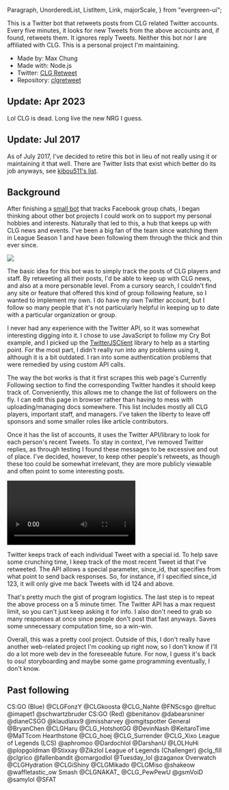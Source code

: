  Paragraph,
  UnorderedList,
  ListItem,
  Link,
  majorScale,
} from "evergreen-ui";

This is a Twitter bot that retweets posts from CLG related Twitter accounts.
Every five minutes, it looks for new Tweets from the above accounts and, if
found, retweets them. It ignores reply Tweets. Neither this bot nor I are
affiliated with CLG. This is a personal project I'm maintaining.

- Made by: Max Chung
- Made with: Node.js
- Twitter: [CLG Retweet](https://twitter.com/clgretweet)
- Repository: [clgretweet](https://github.com/maxrchung/clgretweet)

## Update: Apr 2023

Lol CLG is dead. Long live the new NRG I guess.

## Update: Jul 2017

As of July 2017, I've decided to retire this bot in lieu of not really using it
or maintaining it that well. There are Twitter lists that exist which better do
its job anyways, see [kibou511's list](https://twitter.com/kibou511/lists/clg).

## Background

After finishing a [small bot](http://maxrchung.com/projects/crybot) that tracks
Facebook group chats, I began thinking about other bot projects I could work on
to support my personal hobbies and interests. Naturally that led to this, a hub
that keeps up with CLG news and events. I've been a big fan of the team since
watching them in League Season 1 and have been following them through the thick
and thin ever since.

<img src="https://maxrchung-rails.s3.amazonaws.com/uploads/everyone_else_is_trash.png" />

The basic idea for this bot was to simply track the posts of CLG players and
staff. By retweeting all their posts, I'd be able to keep up with CLG news, and
also at a more personable level. From a cursory search, I couldn't find any site
or feature that offered this kind of group following feature, so I wanted to
implement my own. I do have my own Twitter account, but I follow so many people
that it's not particularly helpful in keeping up to date with a particular
organization or group.

I never had any experience with the Twitter API, so it was somewhat interesting
digging into it. I chose to use JavaScript to follow my Cry Bot example, and I
picked up the [TwitterJSClient](https://github.com/BoyCook/TwitterJSClient)
library to help as a starting point. For the most part, I didn't really run into
any problems using it, although it is a bit outdated. I ran into some
authentication problems that were remedied by using custom API calls.

The way the bot works is that it first scrapes this web page's Currently
Following section to find the corresponding Twitter handles it should keep track
of. Conveniently, this allows me to change the list of followers on the fly. I
can edit this page in browser rather than having to mess with uploading/managing
docs somewhere. This list includes mostly all CLG players, important staff, and
managers. I've taken the liberty to leave off sponsors and some smaller roles
like article contributors.

Once it has the list of accounts, it uses the Twitter API/library to look for
each person's recent Tweets. To stay in context, I've removed Twitter replies,
as through testing I found these messages to be excessive and out of place. I've
decided, however, to keep other people's retweets, as though these too could be
somewhat irrelevant, they are more publicly viewable and often point to some
interesting posts.

<video autoPlay loop controls>
  <source src="https://maxrchung-rails.s3.amazonaws.com/uploads/im_back_elevator.webm" />
</video>

Twitter keeps track of each individual Tweet with a special id. To help save
some crunching time, I keep track of the most recent Tweet id that I've
retweeted. The API allows a special parameter, since_id, that specifies from
what point to send back responses. So, for instance, if I specified since_id
123, it will only give me back Tweets with id 124 and above.

That's pretty much the gist of program logistics. The last step is to repeat the
above process on a 5 minute timer. The Twitter API has a max request limit, so
you can't just keep asking it for info. I also don't need to grab so many
responses at once since people don't post that fast anyways. Saves some
unnecessary computation time, so a win-win.

Overall, this was a pretty cool project. Outside of this, I don't really have
another web-related project I'm cooking up right now, so I don't know if I'll do
a lot more web dev in the foreseeable future. For now, I guess it's back to osu!
storyboarding and maybe some game programming eventually, I don't know.

## Past following

<Paragraph>CS:GO (Blue)</Paragraph>
<UnorderedList marginTop={majorScale(-2)}>
  <ListItem>
    <Link href="https://twitter.com/CLGFonzY">@CLGFonzY</Link>
  </ListItem>
  <ListItem>
    <Link href="https://twitter.com/clgkoosta">@CLGkoosta</Link>
  </ListItem>
  <ListItem>
    <Link href="https://twitter.com/CLG_Nahte">@CLG_Nahte</Link>
  </ListItem>
  <ListItem>
    <Link href="https://twitter.com/FNScsgo">@FNScsgo</Link>
  </ListItem>
  <ListItem>
    <Link href="https://twitter.com/reltuC">@reltuc</Link>
  </ListItem>
  <ListItem>
    <Link href="https://twitter.com/imapet1">@imapet1</Link>
  </ListItem>
  <ListItem>
    <Link href="https://twitter.com/schwartzbruder">@schwartzbruder</Link>
  </ListItem>
</UnorderedList>
<Paragraph>CS:GO (Red)</Paragraph>
<UnorderedList marginTop={majorScale(-2)}>
  <ListItem>
    <Link href="https://twitter.com/benitanov">@benitanov</Link>
  </ListItem>
  <ListItem>
    <Link href="https://twitter.com/dabearsniner">@dabearsniner</Link>
  </ListItem>
  <ListItem>
    <Link href="https://twitter.com/dianecsgo">@dianeCSGO</Link>
  </ListItem>
  <ListItem>
    <Link href="https://twitter.com/klaudiaxx9">@klaudiaxx9</Link>
  </ListItem>
  <ListItem>
    <Link href="https://twitter.com/missharvey">@missharvey</Link>
  </ListItem>
  <ListItem>
    <Link href="https://twitter.com/omgitspotter">@omgitspotter</Link>
  </ListItem>
</UnorderedList>
<Paragraph>General</Paragraph>
<UnorderedList marginTop={majorScale(-2)}>
  <ListItem>
    <Link href="https://twitter.com/bryanchen">@BryanChen</Link>
  </ListItem>
  <ListItem>
    <Link href="https://twitter.com/CLGHaru">@CLGHaru</Link>
  </ListItem>
  <ListItem>
    <Link href="https://twitter.com/CLG_HotshotGG">@CLG_HotshotGG</Link>
  </ListItem>
  <ListItem>
    <Link href="https://twitter.com/DevinNash">@DevinNash</Link>
  </ListItem>
  <ListItem>
    <Link href="https://twitter.com/KeitaroTime">@KeitaroTime</Link>
  </ListItem>
  <ListItem>
    <Link href="https://twitter.com/MaTTcom">@MaTTcom</Link>
  </ListItem>
</UnorderedList>
<Paragraph>Hearthstone</Paragraph>
<UnorderedList marginTop={majorScale(-2)}>
  <ListItem>
    <Link href="https://twitter.com/CLG_hoej">@CLG_hoej</Link>
  </ListItem>
  <ListItem>
    <Link href="https://twitter.com/CLG_Surrender">@CLG_Surrender</Link>
  </ListItem>
  <ListItem>
    <Link href="https://twitter.com/CLG_Xixo">@CLG_Xixo</Link>
  </ListItem>
</UnorderedList>
<Paragraph>League of Legends (LCS)</Paragraph>
<UnorderedList marginTop={majorScale(-2)}>
  <ListItem>
    <Link href="https://twitter.com/aphromoo">@aphromoo</Link>
  </ListItem>
  <ListItem>
    <Link href="https://twitter.com/Dardochlol">@Dardochlol</Link>
  </ListItem>
  <ListItem>
    <Link href="https://twitter.com/darshanu">@DarshanU</Link>
  </ListItem>
  <ListItem>
    <Link href="https://twitter.com/LoLHuhi">@LOLHuHi</Link>
  </ListItem>
  <ListItem>
    <Link href="https://twitter.com/plopgoldman">@plopgoldman</Link>
  </ListItem>
  <ListItem>
    <Link href="https://twitter.com/Stixxay">@Stixxay</Link>
  </ListItem>
  <ListItem>
    <Link href="https://twitter.com/zikzlol">@Zikzlol</Link>
  </ListItem>
</UnorderedList>
<Paragraph>League of Legends (Challenger)</Paragraph>
<UnorderedList marginTop={majorScale(-2)}>
  <ListItem>
    <Link href="https://twitter.com/clg_fill">@clg_fill</Link>
  </ListItem>
  <ListItem>
    <Link href="https://twitter.com/clgrico">@clgrico</Link>
  </ListItem>
  <ListItem>
    <Link href="https://twitter.com/fallenbandit">@fallenbandit</Link>
  </ListItem>
  <ListItem>
    <Link href="https://twitter.com/omargodlol">@omargodlol</Link>
  </ListItem>
  <ListItem>
    <Link href="https://twitter.com/Tuesday_lol">@Tuesday_lol</Link>
  </ListItem>
  <ListItem>
    <Link href="https://twitter.com/zaganox">@zaganox</Link>
  </ListItem>
</UnorderedList>
<Paragraph>Overwatch</Paragraph>
<UnorderedList marginTop={majorScale(-2)}>
  <ListItem>
    <Link href="https://twitter.com/CLGHydration">@CLGHydration</Link>
  </ListItem>
  <ListItem>
    <Link href="https://twitter.com/CLGiShiny">@CLGiShiny</Link>
  </ListItem>
  <ListItem>
    <Link href="https://twitter.com/CLGMikado">@CLGMikado</Link>
  </ListItem>
  <ListItem>
    <Link href="https://twitter.com/CLGMiso">@CLGMiso</Link>
  </ListItem>
  <ListItem>
    <Link href="https://twitter.com/shakeow">@shakeow</Link>
  </ListItem>
  <ListItem>
    <Link href="https://twitter.com/waffletastic_ow">@waffletastic_ow</Link>
  </ListItem>
</UnorderedList>
<Paragraph>Smash</Paragraph>
<UnorderedList marginTop={majorScale(-2)}>
  <ListItem>
    <Link href="https://twitter.com/CLGNAKAT_">@CLGNAKAT_</Link>
  </ListItem>
  <ListItem>
    <Link href="https://twitter.com/CLG_PewPewU">@CLG_PewPewU</Link>
  </ListItem>
  <ListItem>
    <Link href="https://twitter.com/gsmvoid">@gsmVoiD</Link>
  </ListItem>
  <ListItem>
    <Link href="https://twitter.com/samylol">@samylol</Link>
  </ListItem>
  <ListItem>
    <Link href="https://twitter.com/SFAT">@SFAT</Link>
  </ListItem>
</UnorderedList>
